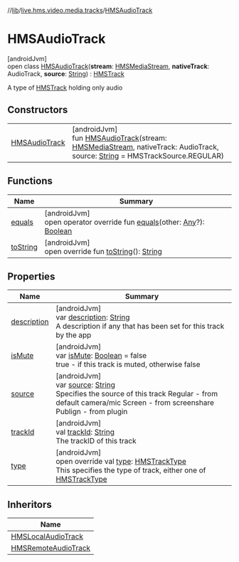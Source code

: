 //[lib](../../../index)/[live.hms.video.media.tracks](../index)/[HMSAudioTrack](index)

# HMSAudioTrack

[androidJvm]\
open class [HMSAudioTrack](index)(**stream**: [HMSMediaStream](../../live.hms.video.media.streams/-h-m-s-media-stream/index), **nativeTrack**: AudioTrack, **source**: [String](https://kotlinlang.org/api/latest/jvm/stdlib/kotlin/-string/index.html)) : [HMSTrack](../-h-m-s-track/index)

A type of [HMSTrack](../-h-m-s-track/index) holding only audio

## Constructors

|                                     |                                                                                                                                                                                                                                                                                               |
| ----------------------------------- | --------------------------------------------------------------------------------------------------------------------------------------------------------------------------------------------------------------------------------------------------------------------------------------------- |
| [HMSAudioTrack](-h-m-s-audio-track) | [androidJvm]<br />fun [HMSAudioTrack](-h-m-s-audio-track)(stream: [HMSMediaStream](../../live.hms.video.media.streams/-h-m-s-media-stream/index), nativeTrack: AudioTrack, source: [String](https://kotlinlang.org/api/latest/jvm/stdlib/kotlin/-string/index.html) = HMSTrackSource.REGULAR) |

## Functions

| Name                             | Summary                                                                                                                                                                                                                                               |
| -------------------------------- | ----------------------------------------------------------------------------------------------------------------------------------------------------------------------------------------------------------------------------------------------------- |
| [equals](../-h-m-s-track/equals) | [androidJvm]<br />open operator override fun [equals](../-h-m-s-track/equals)(other: [Any](https://kotlinlang.org/api/latest/jvm/stdlib/kotlin/-any/index.html)?): [Boolean](https://kotlinlang.org/api/latest/jvm/stdlib/kotlin/-boolean/index.html) |
| [toString](to-string)            | [androidJvm]<br />open override fun [toString](to-string)(): [String](https://kotlinlang.org/api/latest/jvm/stdlib/kotlin/-string/index.html)                                                                                                         |

## Properties

| Name                                                       | Summary                                                                                                                                                                                                                                                                                 |
| ---------------------------------------------------------- | --------------------------------------------------------------------------------------------------------------------------------------------------------------------------------------------------------------------------------------------------------------------------------------- |
| [description](index#1172685237%2FProperties%2F-1973928616) | [androidJvm]<br />var [description](index#1172685237%2FProperties%2F-1973928616): [String](https://kotlinlang.org/api/latest/jvm/stdlib/kotlin/-string/index.html)<br />A description if any that has been set for this track by the app                                                |
| [isMute](index#-727075898%2FProperties%2F-1973928616)      | [androidJvm]<br />var [isMute](index#-727075898%2FProperties%2F-1973928616): [Boolean](https://kotlinlang.org/api/latest/jvm/stdlib/kotlin/-boolean/index.html) = false<br />true - if this track is muted, otherwise false                                                             |
| [source](index#1991596302%2FProperties%2F-1973928616)      | [androidJvm]<br />var [source](index#1991596302%2FProperties%2F-1973928616): [String](https://kotlinlang.org/api/latest/jvm/stdlib/kotlin/-string/index.html)<br />Specifies the source of this track Regular - from default camera/mic Screen - from screenshare Publign - from plugin |
| [trackId](index#821969707%2FProperties%2F-1973928616)      | [androidJvm]<br />val [trackId](index#821969707%2FProperties%2F-1973928616): [String](https://kotlinlang.org/api/latest/jvm/stdlib/kotlin/-string/index.html)<br />The trackID of this track                                                                                            |
| [type](type)                                               | [androidJvm]<br />open override val [type](type): [HMSTrackType](../-h-m-s-track-type/index)<br />This specifies the type of track, either one of [HMSTrackType](../-h-m-s-track-type/index)                                                                                            |

## Inheritors

| Name                                                      |
| --------------------------------------------------------- |
| [HMSLocalAudioTrack](../-h-m-s-local-audio-track/index)   |
| [HMSRemoteAudioTrack](../-h-m-s-remote-audio-track/index) |

